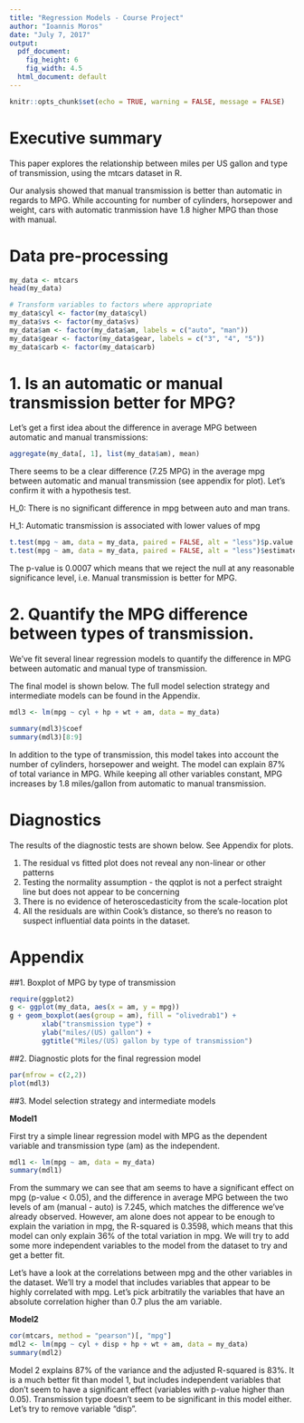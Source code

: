 ```yaml
---
title: "Regression Models - Course Project"
author: "Ioannis Moros"
date: "July 7, 2017"
output:
  pdf_document: 
    fig_height: 6
    fig_width: 4.5
  html_document: default
---
```


```r
knitr::opts_chunk$set(echo = TRUE, warning = FALSE, message = FALSE)
```

# Executive summary

This paper explores the relationship between miles per US gallon and type of 
transmission, using the mtcars dataset in R.

Our analysis showed that manual transmission is better than automatic in regards to
MPG. While accounting for number of cylinders, horsepower and weight, cars with 
automatic tranmission have 1.8 higher MPG than those with manual.

# Data pre-processing

```r
my_data <- mtcars
head(my_data)

# Transform variables to factors where appropriate
my_data$cyl <- factor(my_data$cyl)
my_data$vs <- factor(my_data$vs)
my_data$am <- factor(my_data$am, labels = c("auto", "man"))
my_data$gear <- factor(my_data$gear, labels = c("3", "4", "5"))
my_data$carb <- factor(my_data$carb)
```

# 1. Is an automatic or manual transmission better for MPG?
Let's get a first idea about the difference in average MPG between automatic and 
manual transmissions:

```r
aggregate(my_data[, 1], list(my_data$am), mean)
```

There seems to be a clear difference (7.25 MPG) in the average mpg between automatic
and manual transmission (see appendix for plot). Let's confirm it with a hypothesis test.

H_0: There is no significant difference in mpg between auto and man trans.

H_1: Automatic transmission is associated with lower values of mpg

```r
t.test(mpg ~ am, data = my_data, paired = FALSE, alt = "less")$p.value
t.test(mpg ~ am, data = my_data, paired = FALSE, alt = "less")$estimate
```

The p-value is 0.0007 which means that we reject the null at any reasonable
significance level, i.e. Manual transmission is better for MPG. 

# 2. Quantify the MPG difference between types of transmission.

We've fit several linear regression models to quantify the difference in MPG between automatic and manual type of transmission.

The final model is shown below. The full model selection strategy and intermediate 
models can be found in the Appendix.

```r
mdl3 <- lm(mpg ~ cyl + hp + wt + am, data = my_data)

summary(mdl3)$coef
summary(mdl3)[8:9]
```

In addition to the type of transmission, this model takes into account the number
of cylinders, horsepower and weight. The model can explain 87% of total variance
in MPG. While keeping all other variables constant, MPG increases by 1.8 miles/gallon 
from automatic to manual transmission.

# Diagnostics

The results of the diagnostic tests are shown below. See Appendix for plots.

1. The residual vs fitted plot does not reveal any non-linear or other patterns
2. Testing the normality assumption - the qqplot is not a perfect straight line but does not appear to be concerning
3. There is no evidence of heteroscedasticity from the scale-location plot
4. All the residuals are within Cook's distance, so there's no reason to suspect
influential data points in the dataset.

\newpage
# Appendix

##1. Boxplot of MPG by type of transmission
```r
require(ggplot2)
g <- ggplot(my_data, aes(x = am, y = mpg))
g + geom_boxplot(aes(group = am), fill = "olivedrab1") +
        xlab("transmission type") + 
        ylab("miles/(US) gallon") + 
        ggtitle("Miles/(US) gallon by type of transmission")
```

##2. Diagnostic plots for the final regression model
```r
par(mfrow = c(2,2))
plot(mdl3)
```

##3. Model selection strategy and intermediate models

**Model1**

First try a simple linear regression model with MPG as the dependent variable 
and transmission type (am) as the independent.

```r
mdl1 <- lm(mpg ~ am, data = my_data)
summary(mdl1)
```

From the summary we can see that am seems to have a significant effect on mpg
(p-value < 0.05), and the difference in average MPG between the two levels of am
(manual - auto) is 7.245, which matches the difference we've already observed. However,
am alone does not appear to be enough to explain the variation in mpg, the R-squared
is 0.3598, which means that this model can only explain 36% of the total variation
in mpg. We will try to add some more independent variables to the model from the
dataset to try and get a better fit.

Let's have a look at the correlations between mpg and the other variables in the
dataset. We'll try a model that includes variables that appear to be highly
correlated with mpg. Let's pick arbitratily the variables that have an absolute
correlation higher than 0.7 plus the am variable.

**Model2**
```r
cor(mtcars, method = "pearson")[, "mpg"]
mdl2 <- lm(mpg ~ cyl + disp + hp + wt + am, data = my_data)
summary(mdl2)
```

Model 2 explains 87% of the variance and the adjusted R-squared is 83%. It 
is a much better fit than model 1, but includes independent variables that don't
seem to have a significant effect (variables with p-value higher than 0.05).
Transmission type doesn't seem to be significant in this model either. Let's try
to remove variable "disp".